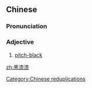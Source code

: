 ==Chinese==
{{zh-forms}}

===Pronunciation===
{{zh-pron
|m=hēiqīqī
|cat=a
}}

===Adjective===
{{zh-adj}}

# [[pitch-black]]

[[Category:Chinese reduplications]]

[[zh:黑漆漆]]